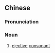 {{also|挤喉音}}
==Chinese==
{{zh-forms|s=挤喉音}}
{{wikipedia|lang=zh}}

===Pronunciation===
{{zh-pron
|m=jǐhóuyīn
|cat=n
}}

===Noun===
{{zh-noun}}

# {{lb|zh|phonetics}} [[ejective]] [[consonant]]